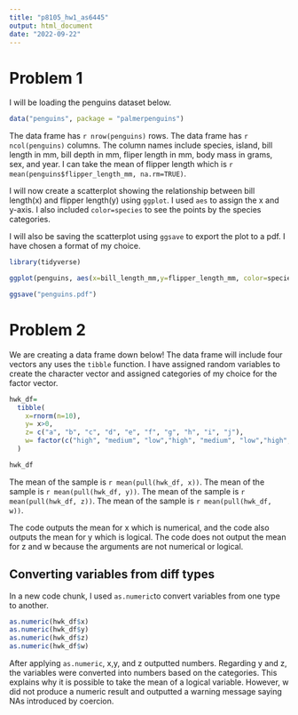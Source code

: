 ```yaml
---
title: "p8105_hw1_as6445"
output: html_document
date: "2022-09-22"
---
```


# Problem 1

I  will be loading the penguins dataset below. 

```r
data("penguins", package = "palmerpenguins")
```

The data frame has `r nrow(penguins)` rows. The data frame has `r ncol(penguins)` columns. The column names include species, island, bill length in mm, bill depth in mm, fliper length in mm, body mass in grams, sex, and year. I can take the mean of flipper length which is `r mean(penguins$flipper_length_mm, na.rm=TRUE)`.

I will now create a scatterplot showing the relationship between bill length(x) and flipper length(y) using `ggplot`. I used `aes` to assign the x and y-axis. I also included `color=species` to see the points by the species categories. 

I will also be saving the scatterplot using `ggsave` to export the plot to a pdf. I have chosen a format of my choice.

```r
library(tidyverse)

ggplot(penguins, aes(x=bill_length_mm,y=flipper_length_mm, color=species))+geom_point()

ggsave("penguins.pdf")
```

# Problem 2

We are creating a data frame down below! The data frame will include four vectors any uses the `tibble` function. I have assigned random variables to create the character vector and assigned categories of my choice for the factor vector. 

```r
hwk_df=
  tibble(
    x=rnorm(n=10),
    y= x>0,
    z= c("a", "b", "c", "d", "e", "f", "g", "h", "i", "j"),
    w= factor(c("high", "medium", "low","high", "medium", "low","high", "medium", "low","high" ))
  )

hwk_df
```

The mean of the sample is `r mean(pull(hwk_df, x))`. The mean of the sample is `r mean(pull(hwk_df, y))`. The mean of the sample is `r mean(pull(hwk_df, z))`. The mean of the sample is `r mean(pull(hwk_df, w))`.

The code outputs the mean for x which is numerical, and the code also outputs the mean for y which is logical. The code does not output the mean for z and w because the arguments are not numerical or logical.

## Converting variables from diff types

In a new code chunk, I used `as.numeric`to convert variables from one type to another. 

```r

as.numeric(hwk_df$x)
as.numeric(hwk_df$y)
as.numeric(hwk_df$z)
as.numeric(hwk_df$w)
```

After applying `as.numeric`, x,y, and z outputted numbers. Regarding y and z, the variables were converted into numbers based on the categories. This explains why it is possible to take the mean of a logical variable. However, w did not produce a numeric result and outputted a warning message saying NAs introduced by coercion. 